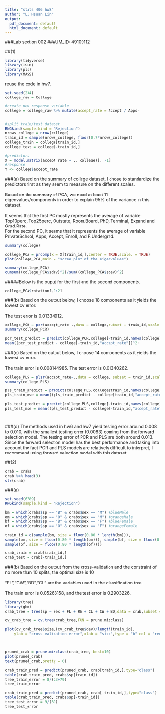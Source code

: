 ```yaml
---
title: "stats 406 hw8"
author: "Li Hsuan Lin"
output:
  pdf_document: default
  html_document: default
---
```

###Lab section 002 
###UM_ID: 49109112

##(1)
```r
library(tidyverse)
library(ISLR)
library(pls)
library(MASS)
```

reuse the code in hw7.
```r
set.seed(234)
college_raw = College

#create new response variable
college = college_raw %>% mutate(accept_rate = Accept / Apps)


#split train/test dataset
RNGkind(sample.kind = "Rejection")
nrows_college = nrow(college)
train_id = sample(nrows_college, floor(0.7*nrows_college)) 
college_train = college[train_id,] 
college_test = college[-train_id,] 

#predictors
X = model.matrix(accept_rate ~ ., college)[, -1]
#response
Y <- college$accept_rate
```

###(a)
Based on the summary of college dataset, I chose to standardize the predictors first as they seem to measure on the different scales.
\
\
Based on the summary of PCA, we need at least 11 eigenvalues/components in order to explain 95% of the variance in this dataset.
\
\
It seems that the first PC mostly represents the average of variable Top10perc, Top25perc, Outstate, Room.Board, PhD, Terminal, Expand and Grad.Rate.
\
For the second PC, it seems that it represents the average of variable PrivateSchool, Apps, Accept, Enroll, and F.Undergrad.
```r
summary(college)
```
```r
college_PCA = prcomp(x = X[train_id,],center = TRUE,scale. = TRUE)
plot(college_PCA,main = "scree plot of the eigenvalues")
```
```r
summary(college_PCA)
cumsum((college_PCA$sdev)^2)/sum((college_PCA$sdev)^2)
```
#####Below is the ouput for the first and the second components.

```r
college_PCA$rotation[,1:2]
```

###(b)
Based on the output below, I choose 18 components as it yields the lowest cv error.
\
\
The test error is 0.01334912.
```r
college_PCR = pcr(accept_rate~.,data = college,subset = train_id,scale = TRUE,validation = "CV")
summary(college_PCR)
```

```r
pcr_test_predict = predict(college_PCR,college[-train_id,names(college)!="accept_rate"],ncomp = 18)
mean((pcr_test_predict - college[-train_id,"accept_rate"])^2)
```

###(c)
Based on the output below, I choose 14 components as it yields the lowest cv error.
\
\
The train error is 0.008144985. The test error is 0.01340262.
```r
college_PLS = plsr(accept_rate~.,data = college, subset = train_id,scale = TRUE,validation = "CV")
summary(college_PLS)
```


```r
pls_train_predict = predict(college_PLS,college[train_id,names(college) != "accept_rate"],ncomp = 14)
pls_train_mse = mean((pls_train_predict - college[train_id,"accept_rate"])^2) %>% print()

pls_test_predict = predict(college_PLS,college[-train_id,names(college) != "accept_rate"],ncomp = 14)
pls_test_mse = mean((pls_test_predict - college[-train_id,"accept_rate"])^2) %>% print()




```

###(d)
The methods used in hw6 and hw7 yield testing error around 0.008 to 0.010, with the smallest testing error (0.0083) coming from the forward selection model. The testing error of PCR and PLS are both around 0.013. Since the forward selection model has the best performance and taking into account the fact PCR and PLS models are relatively difficult to interpret, I recommend using forward selection model with this dataset.

##(2)

```r
crab = crabs
crab %>% head(3)
str(crab)
```

###(a)
```r
set.seed(6789)
RNGkind(sample.kind = "Rejection")

bm = which(crabs$sp == "B" & crabs$sex == "M") #blueMale
om = which(crabs$sp == "O" & crabs$sex == "M") #orangeMale
bf = which(crabs$sp == "B" & crabs$sex == "F") #blueFemale
of = which(crabs$sp == "O" & crabs$sex == "F") #orangeFemale

train_id = c(sample(bm, size = floor(0.80 * length(bm))),
sample(om, size = floor(0.80 * length(om))), sample(bf, size = floor(0.80 * length(bf))),
sample(of, size = floor(0.80 * length(of))))

crab_train = crab[train_id,] 
crab_test = crab[-train_id,]
``` 

###(b)
Based on the output from the cross-validation and the constraint of no more than 10 splits, the optimal size is 10
\
\
"FL","CW","BD","CL" are the variables used in the classification tree.
\
\
The train error is 0.05263158, and the test error is 0.2903226.
```r
library(tree)
library(gbm)
crab_tree = tree(sp ~ sex + FL + RW + CL + CW + BD,data = crab,subset = train_id)

cv_crab_tree = cv.tree(crab_tree,FUN = prune.misclass) 

plot(cv_crab_tree$size,(cv_crab_tree$dev)/length(train_id),
    ylab = "cross validation error",xlab = "size",type = "b",col = "red")
```
\
```r
pruned_crab = prune.misclass(crab_tree, best=10)
plot(pruned_crab)
text(pruned_crab,pretty = 0)
```


```r
crab_train_pred = predict(pruned_crab, crab[train_id,],type="class") 
table(crab_train_pred, crabs$sp[train_id])
tree_train_error = 8/(73+79) 
tree_train_error

crab_train_pred = predict(pruned_crab, crab[-train_id,],type="class") 
table(crab_train_pred, crabs$sp[-train_id])
tree_test_error = 9/(31) 
tree_test_error

```












